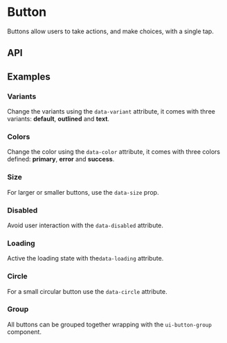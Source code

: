 
# Button

Buttons allow users to take actions, and make choices, with a single tap.

<Meta of={ButtonStories} />

<Canvas of={ButtonStories.Playground} />

## API

<Controls />

## Examples

### Variants

Change the variants using the `data-variant` attribute, it comes with three variants: **default**, **outlined** and **text**.

<Story of={ButtonStories.Variants} />

### Colors

Change the color using the `data-color` attribute, it comes with three colors defined: **primary**, **error** and **success**.

<Story of={ButtonStories.Colors} />

### Size

For larger or smaller buttons, use the `data-size` prop.

<Story of={ButtonStories.Size} />

### Disabled

Avoid user interaction with the `data-disabled` attribute.

<Story of={ButtonStories.Disabled} />

### Loading

Active the loading state with the`data-loading` attribute.

<Story of={ButtonStories.Loading} />

### Circle

For a small circular button use the `data-circle` attribute.

<Story of={ButtonStories.Circle} />

### Group

All buttons can be grouped together wrapping with the `ui-button-group` component.

<Story of={ButtonStories.Group} />
